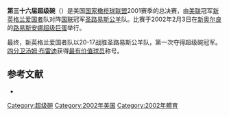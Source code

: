 {{noteTA
|1=zh-cn:超级碗; zh-tw:超級盃; zh-hk:超級碗;
}}
{{Infobox Super Bowl
| type = sb
| sb_name = 第三十六届
| image = 
| visitor =  [[圣路易斯公羊|圣路易斯公羊]]
| home = [[新英格兰爱国者|新英格兰爱国者]]
| home_coach = [[Bill_Belichick|Bill Belichick]]
| visitor_coach = [[Mike_Martz|Mike Martz]]
| home_record = 11–5
| home_place = 2
| visitor_record = 14–2
| visitor_place = 1
| visitor_abbr = STL
| home_abbr = NE
| visitor_conf = [[National_Football_Conference|NFC]]
| home_conf = [[American_Football_Conference|AFC]]
| visitor_total = 17
| home_total = 20
| visitor_qtr1 = 3
| visitor_qtr2 = 0
| visitor_qtr3 = 0
| visitor_qtr4 = 14
| home_qtr1 = 0
| home_qtr2 = 14
| home_qtr3 = 3
| home_qtr4 = 3
| date = {{start-date|February 3, 2002}}
| stadium = [[梅赛德斯-奔驰超级巨蛋|梅赛德斯-奔驰超级巨蛋]]
| city = [[新奥尔良|新奥尔良]]
| attendance = 72,922<ref>{{cite web|title=Super Bowl XXXVI: New England 20, St. Louis 17|url=http://www.nfl.com/superbowl/history/boxscore/sbxxxvi|publisher=National Football League|website=NFL.com|date=February 4, 2002|accessdate=March 10, 2018|archive-date=2007-12-13|archive-url=https://web.archive.org/web/20071213020020/http://www.nfl.com/superbowl/history/boxscore/sbxxxvi|dead-url=no}}</ref>
| odds = Rams by 14<ref>{{cite web|url=http://www.nfl.com/news/story/0ap1000000129382/article/americas-favorite-game-the-super-bowl|title=America's Favorite Game: the Super Bowl|work=[[National_Football_League|National Football League]]|date=January 21, 2013|accessdate=January 21, 2013|archive-date=2018-10-21|archive-url=https://web.archive.org/web/20181021190822/http://www.nfl.com/news/story/0ap1000000129382/article/americas-favorite-game-the-super-bowl|dead-url=no}}</ref>
| MVP = [[汤姆·布雷迪|汤姆·布雷迪]], [[四分卫|四分卫]]
| anthem = [[Mariah_Carey|Mariah Carey]]
| coin_toss = [[George_H._W._Bush|George H. W. Bush]] and [[Roger_Staubach|Roger Staubach]]
| referee = [[Bernie_Kukar|Bernie Kukar]]
| HOFers = '''Rams:''' [[Marshall_Faulk|Marshall Faulk]], [[Orlando_Pace|Orlando Pace]], [[Kurt_Warner|Kurt Warner]], [[Aeneas_Williams|Aeneas Williams]]<br />'''Patriots:''' [[Ty_Law|Ty Law]]
| halftime = [[U2乐团|U2乐团]]
| network = [[Fox_NFL|Fox]]
| announcers = [[Pat_Summerall|Pat Summerall]], [[John_Madden|John Madden]], [[Pam_Oliver|Pam Oliver]] and [[Ron_Pitts|Ron Pitts]]
| rating = 40.4 <br /><small>(est. 86.8 million viewers)</small><ref>{{cite web |url=http://tvbythenumbers.com/2009/01/18/historical-super-bowl-tv-ratings/11044 |title=Historical Super Bowl Nielsen TV Ratings, 1967–2009 – Ratings |publisher=TVbytheNumbers |date= |accessdate=October 9, 2012 |archive-date=2010-02-08 |archive-url=https://web.archive.org/web/20100208213536/http://tvbythenumbers.com/2009/01/18/historical-super-bowl-tv-ratings/11044 |dead-url=yes }}</ref>
| share = 61
| commercial = $1.9 million
| last = 第三十五届
| next = 第三十七届
}}

'''第三十六届超级碗'''（{{lang|en|Super Bowl XXXVI}}）是美国[[国家橄榄球联盟|国家橄榄球联盟]]2001赛季的总决赛，由[[美国橄榄球联合会|美联]]冠军[[新英格兰爱国者|新英格兰爱国者]]队对阵[[国家橄榄球联合会|国联]]冠军[[圣路易斯公羊|圣路易斯公羊]]队。比赛于2002年2月3日在[[新奥尔良|新奥尔良]]的[[路易斯安娜超级巨蛋|路易斯安娜超级巨蛋]]举行。

最终，新英格兰爱国者队以20-17战胜圣路易斯公羊队，第一次夺得超级碗冠军。[[四分卫|四分卫]][[汤姆·布雷迪|汤姆·布雷迪]]获得[[超级碗最有价值球员|最有价值球员]]称号。

== 参考文献 ==
{{ReflistH}}
* {{cite web|url=http://www.nfl.com/superbowl/history/recap/sb{{lc:XXXVI}}|title=Super Bowl XXXVI|publisher=Official NFL web site}}{{Dead link|date=2018年6月 |bot=InternetArchiveBot |fix-attempted=no }}{{en}}
{{ReflistF}}

{{Super Bowl}}

[[Category:超级碗|Category:超级碗]]
[[Category:2002年美国|Category:2002年美国]]
[[Category:2002年體育|Category:2002年體育]]

{{American Football-stub}}
